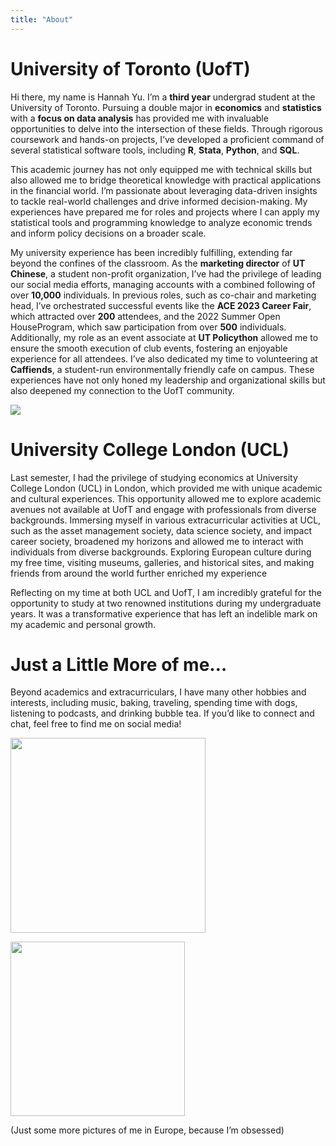 ```yaml
---
title: "About"
---
```


# University of Toronto (UofT)

Hi there, my name is Hannah Yu. I'm a **third year** undergrad student at the University of Toronto. Pursuing a double major in **economics** and **statistics** with a **focus on data analysis** has provided me with invaluable opportunities to delve into the intersection of these fields. Through rigorous coursework and hands-on projects, I've developed a proficient command of several statistical software tools, including **R**, **Stata**, **Python**, and **SQL**.

This academic journey has not only equipped me with technical skills but also allowed me to bridge theoretical knowledge with practical applications in the financial world. I'm passionate about leveraging data-driven insights to tackle real-world challenges and drive informed decision-making. My experiences have prepared me for roles and projects where I can apply my statistical tools and programming knowledge to analyze economic trends and inform policy decisions on a broader scale.

My university experience has been incredibly fulfilling, extending far beyond the confines of the classroom. As the **marketing director** of **UT Chinese**, a student non-profit organization, I've had the privilege of leading our social media efforts, managing accounts with a combined following of over **10,000** individuals. In previous roles, such as co-chair and marketing head, I've orchestrated successful events like the **ACE 2023 Career Fair**, which attracted over **200** attendees, and the 2022 Summer Open HouseProgram, which saw participation from over **500** individuals. Additionally, my role as an event associate at **UT Policython** allowed me to ensure the smooth execution of club events, fostering an enjoyable experience for all attendees. I've also dedicated my time to volunteering at **Caffiends**, a student-run environmentally friendly cafe on campus. These experiences have not only honed my leadership and organizational skills but also deepened my connection to the UofT community.

![](images/photo4.jpg)

# University College London (UCL)

Last semester, I had the privilege of studying economics at University College London (UCL) in London, which provided me with unique academic and cultural experiences. This opportunity allowed me to explore academic avenues not available at UofT and engage with professionals from diverse backgrounds. Immersing myself in various extracurricular activities at UCL, such as the asset management society, data science society, and impact career society, broadened my horizons and allowed me to interact with individuals from diverse backgrounds. Exploring European culture during my free time, visiting museums, galleries, and historical sites, and making friends from around the world further enriched my experience

Reflecting on my time at both UCL and UofT, I am incredibly grateful for the opportunity to study at two renowned institutions during my undergraduate years. It was a transformative experience that has left an indelible mark on my academic and personal growth.

# Just a Little More of me...

Beyond academics and extracurriculars, I have many other hobbies and interests, including music, baking, traveling, spending time with dogs, listening to podcasts, and drinking bubble tea. If you'd like to connect and chat, feel free to find me on social media!

![](images/photo2-01.jpg){width="312"}

![](images/photo3.jpg){width="279"}

(Just some more pictures of me in Europe, because I'm obsessed)
